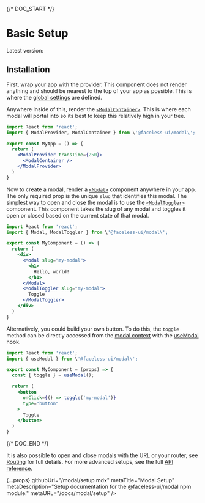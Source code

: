 
{/* DOC_START */}

# Basic Setup

Latest version: <VersionNumber name="modal" />

## Installation

<InstallationCode name="modal" />

First, wrap your app with the provider. This component does not render anything and should be nearest to the top of your app as possible. This is where the [global settings](/docs/modal/api#modalprovider-props) are defined.

Anywhere inside of this, render the [`<ModalContainer>`](/docs/modal/api#modalcontainer). This is where each modal will portal into so its best to keep this relatively high in your tree.

```jsx
import React from 'react';
import { ModalProvider, ModalContainer } from \'@faceless-ui/modal\';

export const MyApp = () => {
  return (
    <ModalProvider transTime={250}>
      <ModalContainer />
    </ModalProvider>
  )
}
```

Now to create a modal, render a [`<Modal>`](/docs/modal/api#modal) component anywhere in your app. The only required prop is the unique `slug` that identifies this modal. The simplest way to open and close the modal is to use the [`<ModalToggler>`](/docs/modal/api#modaltoggler) component. This component takes the slug of any modal and toggles it open or closed based on the current state of that modal.

```jsx
import React from 'react';
import { Modal, ModalToggler } from \'@faceless-ui/modal\';

export const MyComponent = () => {
  return (
    <div>
      <Modal slug="my-modal">
        <h1>
          Hello, world!
        </h1>
      </Modal>
      <ModalToggler slug="my-modal">
        Toggle
      </ModalToggler>
    </div>
  )
}
```

Alternatively, you could build your own button. To do this, the `toggle` method can be directly accessed from the [modal context](/docs/modal/api#context) with the [useModal](/docs/modal/api#useModal) hook.

```jsx
import React from 'react';
import { useModal } from \'@faceless-ui/modal\';

export const MyComponent = (props) => {
  const { toggle } = useModal();

  return (
    <button
      onClick={() => toggle('my-modal')}
      type="button"
    >
      Toggle
    </button>
  )
}
```

{/* DOC_END */}

It is also possible to open and close modals with the URL or your router, see [Routing](/docs/modal/routing) for full details. For more advanced setups, see the full [API reference](/docs/modal/api).

  {...props}
  githubUrl="/modal/setup.mdx"
  metaTitle="Modal Setup"
  metaDescription="Setup documentation for the @faceless-ui/modal npm module."
  metaURL="/docs/modal/setup"
/>
